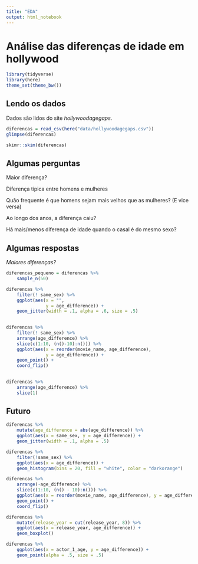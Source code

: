 ```yaml
---
title: "EDA"
output: html_notebook
---
```


# Análise das diferenças de idade em hollywood

```r
library(tidyverse)
library(here)
theme_set(theme_bw())
```

## Lendo os dados

Dados são lidos do site *hollywoodagegaps*.

```r
diferencas = read_csv(here("data/hollywoodagegaps.csv"))
glimpse(diferencas)
```



```r
skimr::skim(diferencas)
```

## Algumas perguntas

Maior diferença? 

Diferença típica entre homens e mulheres 

Quão frequente é que homens sejam mais velhos que as mulheres? (E vice versa)

Ao longo dos anos, a diferença caiu? 

Há mais/menos diferença de idade quando o casal é do mesmo sexo? 


## Algumas respostas

*Maiores diferenças?*

```r
diferencas_pequeno = diferencas %>% 
    sample_n(50)

diferencas %>% 
    filter(! same_sex) %>% 
    ggplot(aes(x = "", 
               y = age_difference)) + 
    geom_jitter(width = .1, alpha = .6, size = .5) 
    
```

```r
diferencas %>% 
    filter(! same_sex) %>% 
    arrange(age_difference) %>% 
    slice(c(1:10, (n()-10):n())) %>% 
    ggplot(aes(x = reorder(movie_name, age_difference), 
               y = age_difference)) + 
    geom_point() + 
    coord_flip()
    
```

```r
diferencas %>% 
    arrange(age_difference) %>% 
    slice(1)
```


## Futuro


```r
diferencas %>% 
    mutate(age_difference = abs(age_difference)) %>% 
    ggplot(aes(x = same_sex, y = age_difference)) + 
    geom_jitter(width = .1, alpha = .5) 
```



```r
diferencas %>% 
    filter(!same_sex) %>% 
    ggplot(aes(x = age_difference)) + 
    geom_histogram(bins = 20, fill = "white", color = "darkorange")
```

```r
diferencas %>% 
    arrange(-age_difference) %>% 
    slice(c(1:10, (n() - 10):n())) %>% 
    ggplot(aes(x = reorder(movie_name, age_difference), y = age_difference)) + 
    geom_point() + 
    coord_flip()
```

```r
diferencas %>% 
    mutate(release_year = cut(release_year, 8)) %>% 
    ggplot(aes(x = release_year, age_difference)) + 
    geom_boxplot()
```

```r
diferencas %>% 
    ggplot(aes(x = actor_1_age, y = age_difference)) + 
    geom_point(alpha = .5, size = .5)
```

